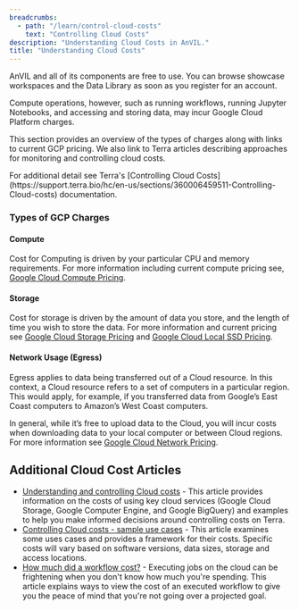```yaml
---
breadcrumbs:
  - path: "/learn/control-cloud-costs"
    text: "Controlling Cloud Costs"
description: "Understanding Cloud Costs in AnVIL."
title: "Understanding Cloud Costs"
---
```


AnVIL and all of its components are free to use. You can browse showcase workspaces and the Data Library as soon as you register for an account.

Compute operations, however, such as running workflows, running Jupyter Notebooks, and accessing and storing data, may incur Google Cloud Platform charges.

This section provides an overview of the types of charges along with links to current GCP pricing. We also link to Terra articles describing approaches for monitoring and controlling cloud costs.

<Alert icon={false} severity="info">
  For additional detail see Terra's [Controlling Cloud
  Costs](https://support.terra.bio/hc/en-us/sections/360006459511-Controlling-Cloud-costs)
  documentation.
</Alert>

### Types of GCP Charges

#### Compute

Cost for Computing is driven by your particular CPU and memory requirements. For more information including current compute pricing see, [Google Cloud Compute Pricing](https://cloud.google.com/compute/all-pricing#top_of_page).

#### Storage

Cost for storage is driven by the amount of data you store, and the length of time you wish to store the data.
For more information and current pricing see [Google Cloud Storage Pricing](https://cloud.google.com/storage/pricing#storage-pricing) and [Google Cloud Local SSD Pricing](https://cloud.google.com/compute/all-pricing#localssdpricing).

#### Network Usage (Egress)

Egress applies to data being transferred out of a Cloud resource. In this context, a Cloud resource refers to a set of computers in a particular region. This would apply, for example, if you transferred data from Google’s East Coast computers to Amazon’s West Coast computers.

In general, while it’s free to upload data to the Cloud, you will incur costs when downloading data to your local computer or between Cloud regions. For more information see [Google Cloud Network Pricing](https://cloud.google.com/storage/pricing#network-egress).

## Additional Cloud Cost Articles

- [Understanding and controlling Cloud costs](https://support.terra.bio/hc/en-us/articles/360029748111-Understanding-and-controlling-Cloud-costs) - This article provides information on the costs of using key cloud services (Google Cloud Storage, Google Computer Engine, and Google BigQuery) and examples to help you make informed decisions around controlling costs on Terra.
- [Controlling Cloud costs - sample use cases](https://support.terra.bio/hc/en-us/articles/360029772212-Controlling-Cloud-costs-sample-use-cases) - This article examines some uses cases and provides a framework for their costs. Specific costs will vary based on software versions, data sizes, storage and access locations.
- [How much did a workflow cost?](https://support.terra.bio/hc/en-us/articles/360037862771-How-much-did-a-workflow-cost) - Executing jobs on the cloud can be frightening when you don't know how much you're spending. This article explains ways to view the cost of an executed workflow to give you the peace of mind that you're not going over a projected goal.
